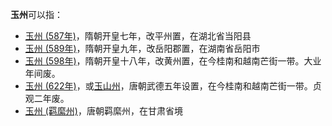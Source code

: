 '''玉州'''可以指：
*[[玉州_(587年)|玉州 (587年)]]，隋朝开皇七年，改平州置，在湖北省当阳县
*[[玉州_(589年)|玉州 (589年)]]，隋朝开皇九年，改岳阳郡置，在湖南省岳阳市
*[[玉州_(598年)|玉州 (598年)]]，隋朝开皇十八年，改黄州置，在今桂南和越南芒街一带。大业年间废。
*[[玉州_(622年)|玉州 (622年)]]，或[[陸州|玉山州]]，唐朝武德五年设置，在今桂南和越南芒街一带。贞观二年废。
*[[玉州_(羁縻州)|玉州 (羁縻州)]]，唐朝羁縻州，在甘肃省境
{{Disambig|cat=二字中国州名消歧义|Y}}